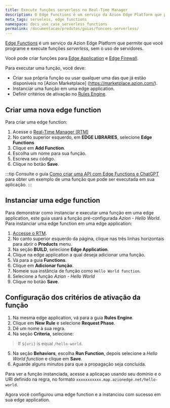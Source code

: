 ```yaml
---
title: Execute funções serverless no Real-Time Manager
description: O Edge Functions é um serviço da Azion Edge Platform que permite que você programe e execute funções sem servidor, sem a necessidade de provisionar ou gerenciar servidores.
meta_tags: serveless, edge functions
namespace: docs_use_case_serverless_functions
permalink: /documentacao/produtos/guias/funcoes-serverless/
---
```


[Edge Functions](/pt-br/documentacao/produtos/edge-application/edge-functions/) é um serviço da Azion Edge Platform que permite que você programe e execute funções *serverless*, sem o uso de servidores.

Você pode criar funções para [Edge Application](/en/documentacao/produtos/edge-application/edge-functions-instances/) e [Edge Firewall](/en/documentacao/produtos/edge-firewall/edge-functions-instances/).

Para executar uma função, você deve:

- Criar sua própria função ou usar qualquer uma das que já estão disponíveis no [Azion Marketplace] (https://marketplace.azion.com/).
- Instanciar uma função em uma edge application.
- Definir critérios de ativação no [Rules Engine](/pt-br/documentacao/produtos/edge-application/).

## Criar uma nova edge function

Para criar uma edge function:

1. Acesse o [Real-Time Manager (RTM)](https://manager.azion.com/)
2. No canto superior esquerdo, em **EDGE LIBRARIES**, selecione **Edge Functions** 
2. Clique em **Add Function**.
3. Escolha um nome para sua função.
4. Escreva seu código.
5. Clique no botão **Save**.

:::tip
Consulte o guia [Como criar uma API com Edge Functions e ChatGPT](/pt-br/documentacao/produtos/guias/edge-functions/api-builder/) para obter um exemplo de uma função que pode ser executada em sua aplicação.
:::

## Instanciar uma edge function

Para demonstrar como instanciar e executar uma função em uma edge application, este guia usará a função pré-configurada *Azion - Hello World*. Para instanciar uma edge function em uma edge application:

1. [Accesse o RTM](https://manager.azion.com/).
2. No canto superior esquerdo da página, clique nas três linhas horizontais para abrir o **Products** menu.
3. Na seção **BUILD**, selecione **Edge Application**.
4. Clique na edge application a qual deseja adicionar uma função.
5. Vá para a guia **Functions**.
6. Clique em **Adicionar função**.
7. Nomeie sua instância de função como `Hello World function`.
8. Selecione a função *Azion - Hello World*
9. Clique no botão **Save**.

## Configuração dos critérios de ativação da função

1. Na mesma edge application, vá para a guia **Rules Engine**.
2. Clique em **New Rule** e selecione **Request Phase**.
3. Dê um nome à sua regra.
4. Na seção **Criteria**, selecione:

> If `${uri}` is equal `/hello-world`.

5. Na seção **Behaviors**, escolha **Run Function**, depois selecione a *Hello World function* e clique em **Save**. 
6. Aguarde alguns minutos para que a propagação seja concluída.

Para ver a função instanciada, acesse a aplicaçao usando seu domínio e o URI definido na regra, no formato `xxxxxxxxxxx.map.azionedge.net/hello-world`.

Agora você configurou uma edge function e a instanciou com sucesso em sua edge application.
